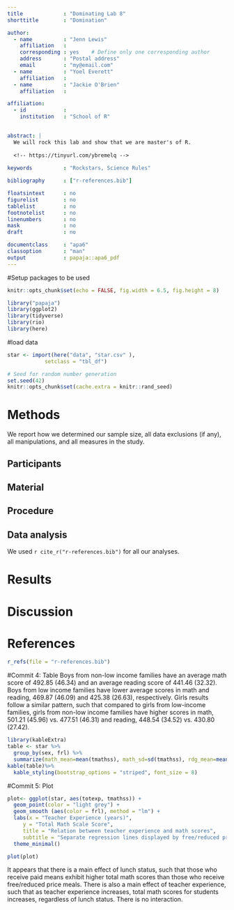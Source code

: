 ```yaml
---
title             : "Dominating Lab 8"
shorttitle        : "Domination"

author: 
  - name          : "Jenn Lewis"
    affiliation   : 
    corresponding : yes    # Define only one corresponding author
    address       : "Postal address"
    email         : "my@email.com"
  - name          : "Yoel Everett"
    affiliation   : 
  - name          : "Jackie O'Brien"
    affiliation   : 

affiliation:
  - id            : 
    institution   : "School of R"
    

abstract: |
  We will rock this lab and show that we are master's of R.  
  
  <!-- https://tinyurl.com/ybremelq -->
  
keywords          : "Rockstars, Science Rules"

bibliography      : ["r-references.bib"]

floatsintext      : no
figurelist        : no
tablelist         : no
footnotelist      : no
linenumbers       : no
mask              : no
draft             : no

documentclass     : "apa6"
classoption       : "man"
output            : papaja::apa6_pdf
---
```

#Setup packages to be used
```r
knitr::opts_chunk$set(echo = FALSE, fig.width = 6.5, fig.height = 8)

library("papaja")
library(ggplot2)
library(tidyverse)
library(rio)
library(here)
```
#load data
```r
star <- import(here("data", "star.csv" ),
            setclass = "tbl_df")
```

```r
# Seed for random number generation
set.seed(42)
knitr::opts_chunk$set(cache.extra = knitr::rand_seed)
```



# Methods
We report how we determined our sample size, all data exclusions (if any), all manipulations, and all measures in the study. <!-- 21-word solution (Simmons, Nelson & Simonsohn, 2012; retrieved from http://ssrn.com/abstract=2160588) -->

## Participants

## Material

## Procedure

## Data analysis
We used `r cite_r("r-references.bib")` for all our analyses.


# Results

# Discussion


\newpage

# References
```r
r_refs(file = "r-references.bib")
```

\begingroup
\setlength{\parindent}{-0.5in}
\setlength{\leftskip}{0.5in}

<div id = "refs"></div>
\endgroup

#Commit 4: Table
Boys from non-low income families have an average math score of 492.85 (46.34) and an average reading score of 441.46 (32.32). Boys from low income families have lower average scores in math and reading, 469.87 (46.09) and 425.38 (26.63), respectively. Girls results follow a similar pattern, such that compared to girls from low-income families, girls from non-low income families have higher scores in math, 501.21 (45.96) vs. 477.51 (46.31) and reading, 448.54 (34.52) vs. 430.80 (27.42).

```r
library(kableExtra)
table <- star %>%
  group_by(sex, frl) %>%
  summarize(math_mean=mean(tmathss), math_sd=sd(tmathss), rdg_mean=mean(treadss), rdg_sd=sd(treadss))
kable(table)%>%
  kable_styling(bootstrap_options = "striped", font_size = 8)
```

#Commit 5: Plot

```r

plot<- ggplot(star, aes(totexp, tmathss)) + 
  geom_point(color = "light grey") +
  geom_smooth (aes(color = frl), method = "lm") +
  labs(x = "Teacher Experience (years)", 
     y = "Total Math Scale Score",
     title = "Relation between teacher experience and math scores",
     subtitle = "Separate regression lines displayed by free/reduced price lunch status") +
  theme_minimal()

plot(plot)
```

It appears that there is a main effect of lunch status, such that those who receive paid means exhibit higher total math scores than those who receive free/reduced price meals. There is also a main effect of teacher experience, such that as teacher experience increases, total math scores for students increases, regardless of lunch status. There is no interaction. 




